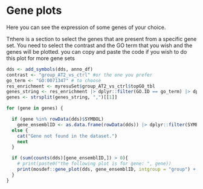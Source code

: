
# Gene plots

Here you can see the expression of some genes of your choice. 

Tπhere is a section to select the genes that are present from a specific gene set. You need to select the contrast and the GO term that you wish and the genes will be plotted. you can copy and paste the code if you wish to do this plot for more gene sets

```r
dds <- add_symbols(dds, anno_df)
contrast <- "group_AT2_vs_ctrl" #or the one you prefer
go_term <- "GO:0071347" # to choose
res_enrichment <- myresuSet$group_AT2_vs_ctrl$topGO_tbl
genes_string <- res_enrichment |> dplyr::filter(GO.ID == go_term) |> dplyr::pull(genes)
genes <- strsplit(genes_string, ",")[[1]]

for (gene in genes) {

  if (gene %in% rowData(dds)$SYMBOL)
    gene_ensemblID <- as.data.frame(rowData(dds)) |> dplyr::filter(SYMBOL == gene) |> rownames()
  else {
    cat("Gene not found in the dataset.")
    next
  }

  if (sum(counts(dds)[gene_ensemblID,]) > 0){
    # print(paste0("the following plot is for gene: ", gene))
    print(mosdef::gene_plot(dds, gene_ensemblID, intgroup = "group") + ggtitle(gene))
  }
}

```
